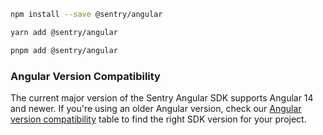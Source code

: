 ```bash {tabTitle:npm}
npm install --save @sentry/angular
```

```bash {tabTitle:Yarn}
yarn add @sentry/angular
```

```bash {tabTitle:pnpm}
pnpm add @sentry/angular
```

### Angular Version Compatibility

The current major version of the Sentry Angular SDK supports Angular 14 and newer. If you're using an older Angular version, check our [Angular version compatibility](../#angular-version-compatibility) table to find the right SDK version for your project.
